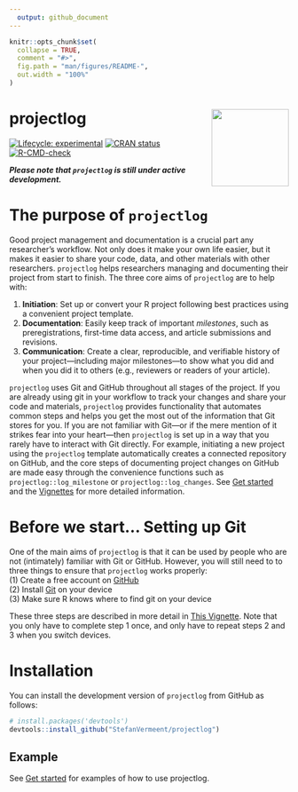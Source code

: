 ```yaml
---
  output: github_document
---
```

  
  <!-- README.md is generated from README.Rmd. Please edit that file -->
  
```r
knitr::opts_chunk$set(
  collapse = TRUE,
  comment = "#>",
  fig.path = "man/figures/README-",
  out.width = "100%"
)
```

# projectlog <a href="https://stefanvermeent.github.io/projectlog/"><img src="man/figures/logo.png" align="right" height="139" /></a>

<!-- badges: start -->
[![Lifecycle: experimental](https://img.shields.io/badge/lifecycle-experimental-orange.svg)](https://lifecycle.r-lib.org/articles/stages.html#experimental)
[![CRAN status](https://www.r-pkg.org/badges/version/projectlog)](https://CRAN.R-project.org/package=projectlog)           
[![R-CMD-check](https://github.com/stefanvermeent/projectlog/actions/workflows/R-CMD-check.yaml/badge.svg)](https://github.com/stefanvermeent/projectlog/actions/workflows/R-CMD-check.yaml)
<!-- badges: end -->

***Please note that `projectlog` is still under active development.***


# The purpose of `projectlog`

Good project management and documentation is a crucial part any researcher's workflow.
Not only does it make your own life easier, but it makes it easier to share your code, data, and other materials with other researchers.
`projectlog` helps researchers managing and documenting their project from start to finish.
The three core aims of `projectlog` are to help with:

  1. **Initiation**: Set up or convert your R project following best practices using a convenient project template.
  2. **Documentation**: Easily keep track of important *milestones*, such as preregistrations, first-time data access, and article submissions and revisions.
  3. **Communication**: Create a clear, reproducible, and verifiable history of your project---including major milestones---to show what you did and when you did it to others (e.g., reviewers or readers of your article).

`projectlog` uses Git and GitHub throughout all stages of the project.
If you are already using git in your workflow to track your changes and share your code and materials, `projectlog` provides functionality that automates common steps and helps you get the most out of the information that Git stores for you.
If you are not familiar with Git---or if the mere mention of it strikes fear into your heart---then `projectlog` is set up in a way that you rarely have to interact with Git directly.
For example, initiating a new project using the `projectlog` template automatically creates a connected repository on GitHub, and the core steps of documenting project changes on GitHub are made easy through the convenience functions such as `projectlog::log_milestone` or `projectlog::log_changes`.
See [Get started](https://stefanvermeent.github.io/projectlog/articles/projectlog.html) and the [Vignettes](https://stefanvermeent.github.io/projectlog/articles/) for more detailed information.

# Before we start... Setting up Git

One of the main aims of `projectlog` is that it can be used by people who are not (intimately) familiar with Git or GitHub.
However, you will still need to to three things to ensure that `projectlog` works properly:<br>
    (1) Create a free account on [GitHub](https://github.com/join)<br>
    (2) Install [Git](https://git-scm.com/downloads) on your device<br>
    (3) Make sure R knows where to find git on your device<br>
    
These three steps are described in more detail in [This Vignette](https://stefanvermeent.github.io/projectlog/articles/setting-up-git.html). 
Note that you only have to complete step 1 once, and only have to repeat steps 2 and 3 when you switch devices. 


# Installation

You can install the development version of `projectlog` from GitHub as follows:

```r
# install.packages('devtools')
devtools::install_github("StefanVermeent/projectlog")
```

## Example

See [Get started](https://stefanvermeent.github.io/projectlog/articles/projectlog.html) for examples of how to use projectlog.
